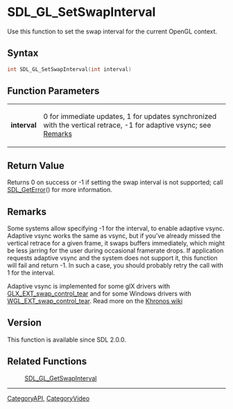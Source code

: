 
= SDL_GL_SetSwapInterval =
Use this function to set the swap interval for the current OpenGL context.


== Syntax ==
<syntaxhighlight lang='c++'>
int SDL_GL_SetSwapInterval(int interval)
</syntaxhighlight>

== Function Parameters ==
{|
|'''interval'''
|0 for immediate updates, 1 for updates synchronized with the vertical retrace, -1 for adaptive vsync; see [[#Remarks|Remarks]]
|}

== Return Value ==
Returns 0 on success or -1 if setting the swap interval is not supported; call [[SDL_GetError]]() for more information.

== Remarks ==
Some systems allow specifying -1 for the interval, to enable adaptive vsync. Adaptive vsync works the same as vsync, but if you've already missed the vertical retrace for a given frame, it swaps buffers immediately, which might be less jarring for the user during occasional framerate drops. If application requests adaptive vsync and the system does not support it, this function will fail and return -1. In such a case, you should probably retry the call with 1 for the interval.

Adaptive vsync is implemented for some glX drivers with [http://www.opengl.org/registry/specs/EXT/glx_swap_control_tear.txt GLX_EXT_swap_control_tear] and for some Windows drivers with [http://www.opengl.org/registry/specs/EXT/wgl_swap_control_tear.txt WGL_EXT_swap_control_tear].  Read more on the [https://www.khronos.org/opengl/wiki/Swap_Interval#Adaptive_Vsync Khronos wiki]

== Version ==
This function is available since SDL 2.0.0.

== Related Functions ==
:[[SDL_GL_GetSwapInterval]]

----
[[CategoryAPI]], [[CategoryVideo]]
